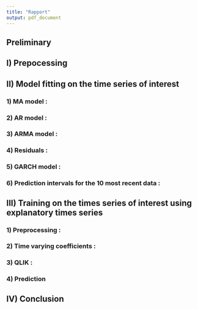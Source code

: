 ```yaml
---
title: "Rapport"
output: pdf_document
---
```


## Preliminary 

## I) Prepocessing 

## II) Model fitting on the time series of interest

### 1) MA model : 

### 2) AR model : 


### 3) ARMA model : 

### 4) Residuals : 

### 5) GARCH model : 

### 6) Prediction intervals for the 10 most recent data : 

## III) Training on the times series of interest using explanatory times series

### 1) Preprocessing : 

### 2) Time varying coefficients : 

### 3) QLIK : 

### 4) Prediction

## IV) Conclusion